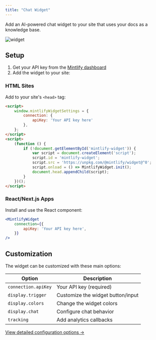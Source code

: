 ```yaml
---
title: "Chat Widget"
---
```


Add an AI-powered chat widget to your site that uses your docs as a knowledge base.

![widget](https://mintlify-assets.b-cdn.net/widget/hero.webp)

## Setup

1. Get your API key from the [Mintlify dashboard](https://dashboard.mintlify.com/chat/widget-auth)
2. Add the widget to your site:

### HTML Sites

Add to your site's `<head>` tag:

```html
<script>
    window.mintlifyWidgetSettings = {
        connection: {
            apiKey: 'Your API key here'
        },
    };
</script>
<script>
    (function () {
        if (!document.getElementById('mintlify-widget')) {
            var script = document.createElement('script');
            script.id = 'mintlify-widget';
            script.src = 'https://unpkg.com/@mintlify/widget@^0';
            script.onload = () => MintlifyWidget.init();
            document.head.appendChild(script);
        }
    })();
</script>
```

### React/Next.js Apps

Install and use the React component:

```jsx
<MintlifyWidget
    connection={{
        apiKey: 'Your API key here',
    }}
/>
```

## Customization

The widget can be customized with these main options:

| Option | Description |
| ------ | ----------- |
| `connection.apiKey` | Your API key (required) |
| `display.trigger` | Customize the widget button/input |
| `display.colors` | Change the widget colors |
| `display.chat` | Configure chat behavior |
| `tracking` | Add analytics callbacks |

[View detailed configuration options →](/advanced/widget/configuration)</fileContent>
</invoke>